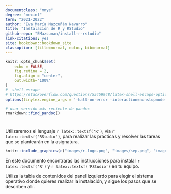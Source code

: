 ```yaml
---
documentclass: "mnye"
degree: "mecinf"
term: "2021-2022"
author: "Eva María Mazcuñán Navarro"
title: "Instalación de R y RStudio"
github-repo: "EMazcunan/install-r-rstudio"
link-citations: yes
site: bookdown::bookdown_site
classoption: [title=normal, notoc, bib=normal]
---
```


```r
knitr::opts_chunk$set(
    echo = FALSE, 
    fig.retina = 2,
    fig.align = "center",
    out.width="100%"
)
# -shell-escape
# https://stackoverflow.com/questions/55459948/latex-shell-escape-options-in-yaml-header-dont-use?noredirect=1#comment97651281_55459948
options(tinytex.engine_args = '-halt-on-error -interaction=nonstopmode -shell-escape') 

# usar versión más reciente de pandoc
rmarkdown::find_pandoc()
```

#  {.unlisted .unnumbered}


Utilizaremos el lenguaje `r latex::textsf('R')`, vía `r latex::textsf('RStudio')`, para realizar las prácticas y resolver las tareas que se plantearán en la asignatura.


```r
knitr::include_graphics(c("images/r-logo.png", "images/sep.png", "images/rstudio-logo.png"))
```


En este documento encontrarás las instrucciones para instalar `r latex::textsf('R')` y `r latex::textsf('RStudio')` en tu equipo.

Utiliza la tabla de contenidos del panel izquierdo para elegir el sistema operativo donde quieres realizar la instalación, y sigue los pasos que se describen allí.
